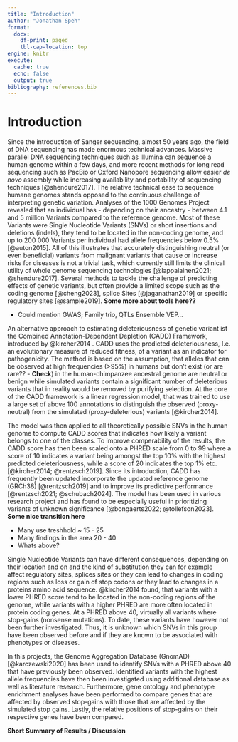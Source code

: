 ```yaml
---
title: "Introduction"
author: "Jonathan Speh"
format:
  docx:
    df-print: paged 
    tbl-cap-location: top
engine: knitr
execute: 
  cache: true
  echo: false
  output: true
bibliography: references.bib
---
```


# Introduction

Since the introduction of Sanger sequencing, almost 50 years ago, the field of DNA sequencing has made enormous technical advances. Massive parallel DNA sequencing techniques such as Illumina can sequence a human genome within a few days, and more recent methods for long read sequencing such as PacBio or Oxford Nanopore sequencing allow easier *de novo* assembly while increasing availability and portability of sequencing techniques [@shendure2017]. The relative technical ease to sequence humane genomes stands opposed to the continuous challenge of interpreting genetic variation. Analyses of the 1000 Genomes Project revealed that an individual has - depending on their ancestry - between 4.1 and 5 million Variants compared to the reference genome. Most of these Variants were Single Nucleotide Variants (SNVs) or short insertions and deletions (indels), they tend to be located in the non-coding genome, and up to 200 000 Variants per individual had allele frequencies below 0.5% [@auton2015]. All of this illustrates that accurately distinguishing neutral (or even beneficial) variants from malignant variants that cause or increase risks for diseases is not a trivial task, which currently still limits the clinical utility of whole genome sequencing technologies [@lappalainen2021; @shendure2017]. Several methods to tackle the challenge of predicting effects of genetic variants, but often provide a limited scope such as the coding genome [@cheng2023], splice Sites [@jaganathan2019] or specific regulatory sites [@sample2019]. **Some more about tools here??**

-   Could mention GWAS; Family trio, QTLs Ensemble VEP...

An alternative approach to estimating deleteriousness of genetic variant ist the Combined Annotation-Dependent Depletion (CADD) Framework, introduced by @kircher2014 . CADD uses the predicted deleteriousness, I.e. an evolutionary measure of reduced fitness, of a variant as an indicator for pathogenicity. The method is based on the assumption, that alleles that can be observed at high frequencies (\>95%) in humans but don't exist (or are rare?? - **Check**) in the human-chimpanzee ancestral genome are neutral or benign while simulated variants contain a significant number of deleterious variants that in reality would be removed by purifying selection. At the core of the CADD framework is a linear regression model, that was trained to use a large set of above 100 annotations to distinguish the observed (proxy-neutral) from the simulated (proxy-deleterious) variants [@kircher2014].

The model was then applied to all theoretically possible SNVs in the human genome to compute CADD scores that indicates how likely a variant belongs to one of the classes. To improve comperability of the results, the CADD score has then been scaled onto a PHRED scale from 0 to 99 where a score of 10 indicates a variant being amongst the top 10% with the highest predicted deleteriousness, while a score of 20 indicates the top 1% etc. [@kircher2014; @rentzsch2019]. Since its introduction, CADD has frequently been updated incorporate the updated reference genome (GRCh38) [@rentzsch2019] and to improve its predictive performance [@rentzsch2021; @schubach2024]. The model has been used in various research project and has found to be especially useful in prioritizing variants of unknown significance [@bongaerts2022; @tollefson2023]. **Some nice transition here**

-   Many use treshhold \~ 15 - 25
-   Many findings in the area 20 - 40
-   Whats above?

Single Nucleotide Variants can have different consequences, depending on their location and on and the kind of substitution they can for example affect regulatory sites, splices sites or they can lead to changes in coding regions such as loss or gain of stop codons or they lead to changes in a proteins amino acid sequence. @kircher2014 found, that variants with a lower PHRED score tend to be located in the non-coding regions of the genome, while variants with a higher PHRED are more often located in protein coding genes. At a PHRED above 40, virtually all variants where stop-gains (nonsense mutations). To date, these variants have however not been further investigated. Thus, it is unknown which SNVs in this group have been observed before and if they are known to be associated with phenotypes or diseases.

In this projects, the Genome Aggregation Database (GnomAD) [@karczewski2020] has been used to identify SNVs with a PHRED above 40 that have previously been observed. Identified variants with the highest allele frequencies have then been investigated using additional database as well as literature research. Furthermore, gene ontology and phenotype enrichment analyses have been performed to compare genes that are affected by observed stop-gains with those that are affected by the simulated stop gains. Lastly, the relative positions of stop-gains on their respective genes have been compared.

**Short Summary of Results / Discussion**
